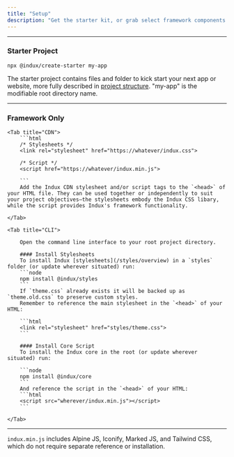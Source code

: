 ```yaml
---
title: "Setup"
description: "Get the starter kit, or grab select framework components for existing projects."
---
```



---


### Starter Project

```node
npx @indux/create-starter my-app
```

The starter project contains files and folder to kick start your next app or website, more fully described in [project structure](/projects/project-structure). "my-app" is the modifiable root directory name.

---
### Framework Only

<Tabs>

    <Tab title="CDN">
        ```html
        /* Stylesheets */
        <link rel="stylesheet" href="https://whatever/indux.css">

        /* Script */
        <script href="https://whatever/indux.min.js">

        ```
        Add the Indux CDN stylesheet and/or script tags to the `<head>` of your HTML file. They can be used together or independently to suit your project objectives—the stylesheets embody the Indux CSS libary, while the script provides Indux's framework functionality.

    </Tab>

    <Tab title="CLI">

        Open the command line interface to your root project directory.

        #### Install Stylesheets
        To install Indux [stylesheets](/styles/overview) in a `styles` folder (or update wherever situated) run:
        ```node
        npm install @indux/styles
        ```
        If `theme.css` already exists it will be backed up as `theme.old.css` to preserve custom styles.
        Remember to reference the main stylesheet in the `<head>` of your HTML:

        ```html
        <link rel="stylesheet" href="styles/theme.css">
        ```

        #### Install Core Script
        To install the Indux core in the root (or update wherever situated) run:

        ```node
        npm install @indux/core
        ```
        And reference the script in the `<head>` of your HTML:
        ```html
        <script src="wherever/indux.min.js"></script>
        ```

    </Tab>

</Tabs>

---

<Note>`indux.min.js` includes Alpine JS, Iconify, Marked JS, and Tailwind CSS, which do not require separate reference or installation.</Note>
